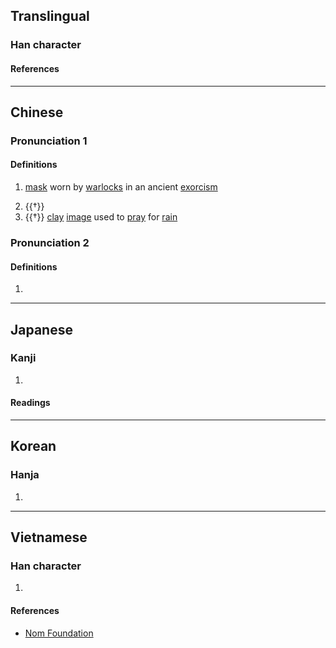 {{character info}}
==Translingual==

===Han character===
{{Han char|rn=9|rad=人|as=08|sn=10|four=24281|canj=OTMC|ids=⿰亻其}}

====References====
{{Han ref|kx=0108.060|dkj=00777|dj=0230.020|hdz=10171.020|uh=501B}}

----

==Chinese==
{{zh-forms}}

===Pronunciation 1===
{{zh-pron
|m=qī
|c=gei1,hei1
|mc=
|oc=
|ma=
|cat=n,v
}}

====Definitions====
{{zh-hanzi}}

# {{lb|zh|historical}} [[mask]] worn by [[warlock]]s in an ancient [[exorcism]]
# {{†}} {{zh-alt-form|欺|to [[deceive]]; to [[cheat]]}}
# {{†}} [[clay]] [[image]] used to [[pray]] for [[rain]]

===Pronunciation 2===
{{zh-pron
|m=qì
|cat=
}}

====Definitions====
{{zh-hanzi}}

# {{zh-only|倛儗}}

----

==Japanese==

===Kanji===
{{ja-kanji|grade=|rs=人08}}

# {{rfdef|ja|sort=人08}}

====Readings====
{{ja-readings
|on=き
|kun=あざむく
}}

----

==Korean==

===Hanja===
{{ko-hanja|기}}

# {{rfdef|ko|sort=人08}}

----

==Vietnamese==

===Han character===
{{vi-readings|rs=人08|reading=kề}}

# {{rfdef|vi|sort=人08}}

====References====
* [http://nomfoundation.org/common/nom_details.php?codepoint=501b Nom Foundation]